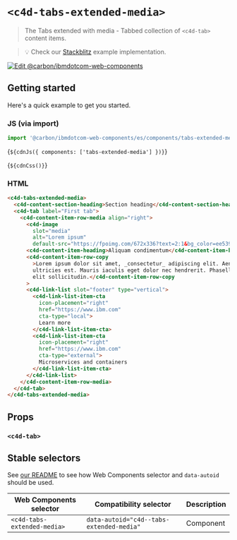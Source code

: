
# `<c4d-tabs-extended-media>`

> The Tabs extended with media - Tabbed collection of `<c4d-tab>` content items.

> 💡 Check our
> [Stackblitz](https://stackblitz.com/github/carbon-design-system/carbon-for-ibm-dotcom/tree/main/packages/web-components/examples/stackblitz/components/tabs-extended-media)
> example implementation.

[![Edit @carbon/ibmdotcom-web-components](https://developer.stackblitz.com/img/open_in_stackblitz.svg)](https://stackblitz.com/github/carbon-design-system/carbon-for-ibm-dotcom/tree/main/packages/web-components/examples/codesandbox/components/tabs-extended-media)

## Getting started

Here's a quick example to get you started.

### JS (via import)

```javascript
import '@carbon/ibmdotcom-web-components/es/components/tabs-extended-media/index.js';
```

<Markdown>{`${cdnJs({ components: ['tabs-extended-media'] })}`}</Markdown>

<Markdown>{`${cdnCss()}`}</Markdown>

### HTML

```html
<c4d-tabs-extended-media>
  <c4d-content-section-heading>Section heading</c4d-content-section-heading>
  <c4d-tab label="First tab">
    <c4d-content-item-row-media align="right">
      <c4d-image
        slot="media"
        alt="Lorem ipsum"
        default-src="https://fpoimg.com/672x336?text=2:1&bg_color=ee5396&text_color=161616"></c4d-image>
      <c4d-content-item-heading>Aliquam condimentum</c4d-content-item-heading>
      <c4d-content-item-row-copy
        >Lorem ipsum dolor sit amet, _consectetur_ adipiscing elit. Aenean et
        ultricies est. Mauris iaculis eget dolor nec hendrerit. Phasellus at
        elit sollicitudin.</c4d-content-item-row-copy
      >
      <c4d-link-list slot="footer" type="vertical">
        <c4d-link-list-item-cta
          icon-placement="right"
          href="https://www.ibm.com"
          cta-type="local">
          Learn more
        </c4d-link-list-item-cta>
        <c4d-link-list-item-cta
          icon-placement="right"
          href="https://www.ibm.com"
          cta-type="external">
          Microservices and containers
        </c4d-link-list-item-cta>
      </c4d-link-list>
    </c4d-content-item-row-media>
  </c4d-tab>
</c4d-tabs-extended-media>
```

## Props

### `<c4d-tab>`

<Props of="c4d-tab" />
<Description markdown={markdownContents} />

## Stable selectors

See
[our README](https://github.com/carbon-design-system/carbon-for-ibm-dotcom/tree/main/packages/web-components#stable-selectors-for-analytics-and-integratione2e-testing-in-web-components)
to see how Web Components selector and `data-autoid` should be used.

| Web Components selector     | Compatibility selector                   | Description |
| --------------------------- | ---------------------------------------- | ----------- |
| `<c4d-tabs-extended-media>` | `data-autoid="c4d--tabs-extended-media"` | Component   |

<Description markdown={contributing} />
